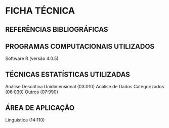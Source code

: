 # FICHA TÉCNICA {-}

## REFERÊNCIAS BIBLIOGRÁFICAS {-}

## PROGRAMAS COMPUTACIONAIS UTILIZADOS {-}

Software R (versão 4.0.5)

## TÉCNICAS ESTATÍSTICAS UTILIZADAS

Análise Descritiva Unidimensional (03:010)
Análise de Dados Categorizados (06:030)
Outros (07:990)


## ÁREA DE APLICAÇÃO {-}

Linguística (14:110)


<div id="refs"></div>
